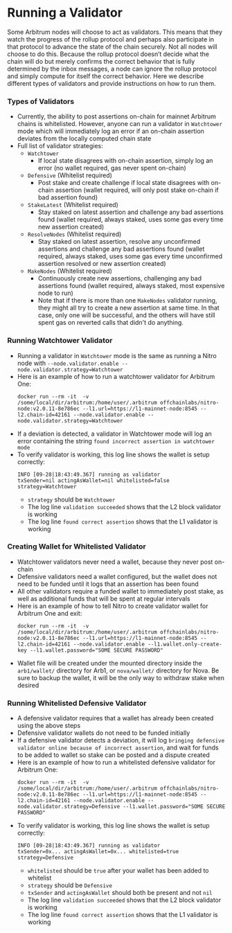 # Running a Validator

Some Arbitrum nodes will choose to act as validators. This means that they watch the progress of the rollup protocol and perhaps also participate in that protocol to advance the state of the chain securely.
Not all nodes will choose to do this. Because the rollup protocol doesn’t decide what the chain will do but merely confirms the correct behavior that is fully determined by the inbox messages, a node can ignore the rollup protocol and simply compute for itself the correct behavior.
Here we describe different types of validators and provide instructions on how to run them.

### Types of Validators

-   Currently, the ability to post assertions on-chain for mainnet Arbitrum chains is whitelisted. However, anyone can run a validator in `Watchtower` mode which will immediately log an error if an on-chain assertion deviates from the locally computed chain state
-   Full list of validator strategies:
    -   `Watchtower`
        -   If local state disagrees with on-chain assertion, simply log an error (no wallet required, gas never spent on-chain)
    -   `Defensive` (Whitelist required)
        -   Post stake and create challenge if local state disagrees with on-chain assertion (wallet required, will only post stake on-chain if bad assertion found)
    -   `StakeLatest` (Whitelist required)
        -   Stay staked on latest assertion and challenge any bad assertions found (wallet required, always staked, uses some gas every time new assertion created)
    -   `ResolveNodes` (Whitelist required)
        -   Stay staked on latest assertion, resolve any unconfirmed assertions and challenge any bad assertions found (wallet required, always staked, uses some gas every time unconfirmed assertion resolved or new assertion created)
    -   `MakeNodes` (Whitelist required)
        -   Continuously create new assertions, challenging any bad assertions found (wallet required, always staked, most expensive node to run)
        -   Note that if there is more than one `MakeNodes` validator running, they might all try to create a new assertion at same time. In that case, only one will be successful, and the others will have still spent gas on reverted calls that didn't do anything.

### Running Watchtower Validator

-   Running a validator in `Watchtower` mode is the same as running a Nitro node with `--node.validator.enable --node.validator.strategy=Watchtower`
-   Here is an example of how to run a watchtower validator for Arbitrum One:
    ```shell
    docker run --rm -it  -v /some/local/dir/arbitrum:/home/user/.arbitrum offchainlabs/nitro-node:v2.0.11-8e786ec --l1.url=https://l1-mainnet-node:8545 --l2.chain-id=42161 --node.validator.enable --node.validator.strategy=Watchtower
    ```
-   If a deviation is detected, a validator in Watchtower mode will log an error containing the string `found incorrect assertion in watchtower mode`
-   To verify validator is working, this log line shows the wallet is setup correctly:
    ```shell
    INFO [09-28|18:43:49.367] running as validator                     txSender=nil actingAsWallet=nil whitelisted=false strategy=Watchtower
    ```
    -   `strategy` should be `Watchtower`
    -   The log line `validation succeeded` shows that the L2 block validator is working
    -   The log line `found correct assertion` shows that the L1 validator is working

### Creating Wallet for Whitelisted Validator

-   Watchtower validators never need a wallet, because they never post on-chain
-   Defensive validators need a wallet configured, but the wallet does not need to be funded until it logs that an assertion has been found
-   All other validators require a funded wallet to immediately post stake, as well as additional funds that will be spent at regular intervals
-   Here is an example of how to tell Nitro to create validator wallet for Arbitrum One and exit:
    ```shell
    docker run --rm -it  -v /some/local/dir/arbitrum:/home/user/.arbitrum offchainlabs/nitro-node:v2.0.11-8e786ec --l1.url=https://l1-mainnet-node:8545 --l2.chain-id=42161 --node.validator.enable --l1.wallet.only-create-key --l1.wallet.password="SOME SECURE PASSWORD"
    ```
-   Wallet file will be created under the mounted directory inside the `arb1/wallet/` directory for Arb1, or `nova/wallet/` directory for Nova. Be sure to backup the wallet, it will be the only way to withdraw stake when desired

### Running Whitelisted Defensive Validator

-   A defensive validator requires that a wallet has already been created using the above steps
-   Defensive validator wallets do not need to be funded initially
-   If a defensive validator detects a deviation, it will log `bringing defensive validator online because of incorrect assertion`, and wait for funds to be added to wallet so stake can be posted and a dispute created
-   Here is an example of how to run a whitelisted defensive validator for Arbitrum One:
    ```shell
    docker run --rm -it  -v /some/local/dir/arbitrum:/home/user/.arbitrum offchainlabs/nitro-node:v2.0.11-8e786ec --l1.url=https://l1-mainnet-node:8545 --l2.chain-id=42161 --node.validator.enable --node.validator.strategy=Defensive --l1.wallet.password="SOME SECURE PASSWORD"
    ```
-   To verify validator is working, this log line shows the wallet is setup correctly:
    ```shell
    INFO [09-28|18:43:49.367] running as validator                     txSender=0x... actingAsWallet=0x... whitelisted=true strategy=Defensive
    ```
    -   `whitelisted` should be `true` after your wallet has been added to whitelist
    -   `strategy` should be `Defensive`
    -   `txSender` and `actingAsWallet` should both be present and not `nil`
    -   The log line `validation succeeded` shows that the L2 block validator is working
    -   The log line `found correct assertion` shows that the L1 validator is working
